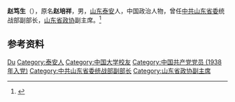 '''赵笃生'''（{{bd|1899年||1964年|}}），原名'''赵培祥'''，男，[[山东|山东]][[泰安|泰安]]人，中国政治人物，曾任[[中共山东省委|中共山东省委]]统战部副部长，[[山东省政协|山东省政协]]副主席。<ref>{{Cite book|title=中华人民共和国职官志|author=何虎生, 李耀东, 向常福主编|publisher=中国社会出版社|year=2003|isbn=9787800883934|location=北京|pages=}}</ref>

== 参考资料 ==
{{reflist}}

{{中国人物小作品}}

{{Authority control}}
{{DEFAULTSORT:Zhao赵}}
[[Category:赵姓|Du]]
[[Category:泰安人|Category:泰安人]]
[[Category:中国大学校友|Category:中国大学校友]]
[[Category:中国共产党党员_(1938年入党)|Category:中国共产党党员 (1938年入党)]]
[[Category:中共山东省委统战部副部长|Category:中共山东省委统战部副部长]]
[[Category:山东省政协副主席|Category:山东省政协副主席]]